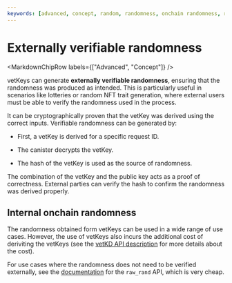 ```yaml
---
keywords: [advanced, concept, random, randomness, onchain randomness, raw_rand]
---
```



# Externally verifiable randomness

<MarkdownChipRow labels={["Advanced", "Concept"]} />

vetKeys can generate **externally verifiable randomness**, ensuring that the randomness was produced as intended. This is particularly useful in scenarios like lotteries or random NFT trait generation, where external users must be able to verify the randomness used in the process.

It can be cryptographically proven that the vetKey was derived using the correct inputs. Verifiable randomness can be generated by:

- First, a vetKey is derived for a specific request ID.

- The canister decrypts the vetKey.

- The hash of the vetKey is used as the source of randomness.

The combination of the vetKey and the public key acts as a proof of correctness. External parties can verify the hash to confirm the randomness was derived properly.

## Internal onchain randomness

The randomness obtained form vetKeys can be used in a wide range of use cases. However, the use of vetKeys also incurs the additional cost of deriviting the vetKeys (see the [vetKD API description](/docs/building-apps/network-features/vetkeys/api) for more details about the cost).

For use cases where the randomness does not need to be verified externally, see the [documentation](/docs/building-apps/network-features/randomness) for the `raw_rand` API, which is very cheap.
